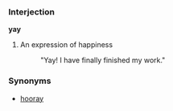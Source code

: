 ===Interjection===
'''yay'''

# An expression of happiness
#: "Yay! I have finally finished my work." 

===Synonyms===
*[[hooray]]